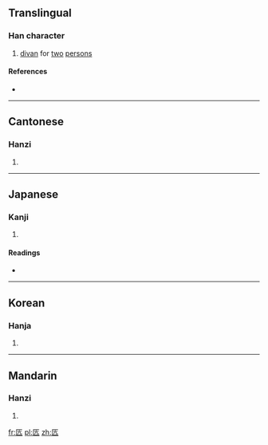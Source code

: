 ==Translingual==

===Han character===
{{Han char|rn=22|rad=匚|as=04|sn=6|four=7171<sub>1</sub>|canj=尸卜竹弓 (SYHN)|ids=⿷[[匚]][[亢]]}}

# [[divan]] for [[two]] [[person]]s

====References====
* {{Han ref|kx=0153.200|dkj=02603|dj=0345.090|hdz=10084.060|uh=531F|ud=21279|bh=C9C2|bd=51650}}

----

==Cantonese==

===Hanzi===
{{yue-hanzi|jyut=|y=kong3}}

# {{defn|lang=yue|sort=匚04}}

----

==Japanese==

===Kanji===
{{ja-kanji|grade=|rs=匚04}}

# {{defn|lang=ja|sort=匚04}}

====Readings====
* {{ja-readings|on=[[こう]] (kō)|kun=}}

----

==Korean==

===Hanja===
{{ko-hanja|hangeul=강|rv=gang|mr=kang}}

# {{defn|lang=ko|sort=匚04}}

----

==Mandarin==

===Hanzi===
{{cmn-hanzi|pin=[[kàng]] ([[kang4]])|wg=k'ang<sup>4</sup>}}

# {{defn|lang=cmn|sort=匚04}}

[[fr:匟]]
[[pl:匟]]
[[zh:匟]]
